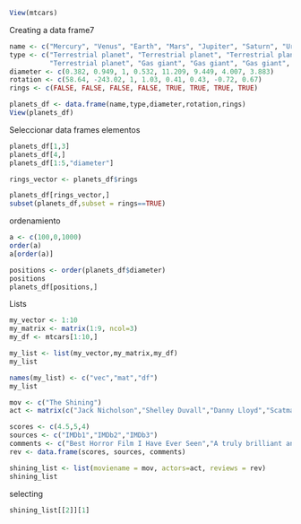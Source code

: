```r
View(mtcars)
```
Creating a data frame7

```r
name <- c("Mercury", "Venus", "Earth", "Mars", "Jupiter", "Saturn", "Uranus", "Neptune")
type <- c("Terrestrial planet", "Terrestrial planet", "Terrestrial planet", 
          "Terrestrial planet", "Gas giant", "Gas giant", "Gas giant", "Gas giant")
diameter <- c(0.382, 0.949, 1, 0.532, 11.209, 9.449, 4.007, 3.883)
rotation <- c(58.64, -243.02, 1, 1.03, 0.41, 0.43, -0.72, 0.67)
rings <- c(FALSE, FALSE, FALSE, FALSE, TRUE, TRUE, TRUE, TRUE)

planets_df <- data.frame(name,type,diameter,rotation,rings)
View(planets_df)

```

Seleccionar data frames elementos

```r
planets_df[1,3]
planets_df[4,]
planets_df[1:5,"diameter"]

rings_vector <- planets_df$rings

planets_df[rings_vector,]
subset(planets_df,subset = rings==TRUE)

```
ordenamiento

```r
a <- c(100,0,1000)
order(a)
a[order(a)]

positions <- order(planets_df$diameter)
positions
planets_df[positions,]

```
Lists

```r
my_vector <- 1:10
my_matrix <- matrix(1:9, ncol=3)
my_df <- mtcars[1:10,]

my_list <- list(my_vector,my_matrix,my_df)
my_list

names(my_list) <- c("vec","mat","df")
my_list


```

```r
mov <- c("The Shining")
act <- matrix(c("Jack Nicholson","Shelley Duvall","Danny Lloyd","Scatman Crothers","Barry Nelson"))

scores <- c(4.5,5,4)
sources <- c("IMDb1","IMDb2","IMDb3")
comments <- c("Best Horror Film I Have Ever Seen","A truly brilliant and scary film from Stanley Kubrick","A masterpiece of psychological horror")
rev <- data.frame(scores, sources, comments)

shining_list <- list(moviename = mov, actors=act, reviews = rev)
shining_list

```

selecting

```r
shining_list[[2]][1]

```


